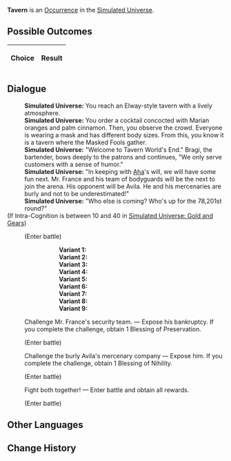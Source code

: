 {{Simulated Universe Event Infobox
|title         = Tavern
|image         = Random Event Battle.png
|type          =
|domains_su    = Occurrence
|domains_ext   = Occurrence
|domains_swarm = 
|domains_gng   = 
|requirements  =
|prev          = 
|next          = 
|indexRewards  =
|characters    = Aha
}}
'''Tavern''' is an [[Simulated Universe/Occurrence|Occurrence]] in the [[Simulated Universe]].

==Possible Outcomes==
{| class="article-table"
!Choice
!Result

|}

<!--
==Gameplay Notes==

-->
==Dialogue==
{{Dialogue Start}}
:'''Simulated Universe:''' You reach an Elway-style tavern with a lively atmosphere.
:'''Simulated Universe:''' You order a cocktail concocted with Marian oranges and palm cinnamon. Then, you observe the crowd. Everyone is wearing a mask and has different body sizes. From this, you know it is a tavern where the Masked Fools gather.
:'''Simulated Universe:''' "Welcome to Tavern World's End." Bragi, the bartender, bows deeply to the patrons and continues, "We only serve customers with a sense of humor."
:'''Simulated Universe:''' "In keeping with [[Aha]]'s will, we will have some fun next. Mr. France and his team of bodyguards will be the next to join the arena. His opponent will be Avila. He and his mercenaries are burly and not to be underestimated!"
:'''Simulated Universe:''' "Who else is coming? Who's up for the 78,201st round?"
;(If Intra-Cognition is between 10 and 40 in [[Simulated Universe: Gold and Gears]])
:{{SU Special Dialogue|Erudition|And you long for stronger guys to show up...|Enter battle. After achieving victory, obtain 2 Blessing(s) of Preservation/Remembrance/Nihility/Abundance/The Hunt/Destruction/Elation/Propagation/Erudition.}}
:;(Enter battle)
:::'''Variant 1:''' {{Enemy List|Voidranger: Trampler*1/-25% Max HP;Aurumaton Gatekeeper*1/-25% Max HP}}
:::'''Variant 2:''' {{Enemy List|Voidranger: Trampler*1/-25% Max HP;Aurumaton Gatekeeper*1/-25% Max HP}}
:::'''Variant 3:''' {{Enemy List|Voidranger: Trampler*1/-25% Max HP;Aurumaton Gatekeeper*1/-25% Max HP}}
:::'''Variant 4:''' {{Enemy List|Searing Prowler*1/-25% Max HP;Frigid Prowler*1/-25% Max HP}}
:::'''Variant 5:''' {{Enemy List|Searing Prowler*1/-25% Max HP;Frigid Prowler*1/-25% Max HP}}
:::'''Variant 6:''' {{Enemy List|Searing Prowler*1/-25% Max HP;Frigid Prowler*1/-25% Max HP}}
:::'''Variant 7:''' {{Enemy List|The Ascended*1/-25% Max HP;Disciples of Sanctus Medicus: Shape Shifter*1/-25% Max HP}}
:::'''Variant 8:''' {{Enemy List|The Ascended*1/-25% Max HP;Disciples of Sanctus Medicus: Shape Shifter*1/-25% Max HP}}
:::'''Variant 9:''' {{Enemy List|The Ascended*1/-25% Max HP;Disciples of Sanctus Medicus: Shape Shifter*1/-25% Max HP}}
:{{DIcon|Star}} Challenge Mr. France's security team. &mdash; Expose his bankruptcy. If you complete the challenge, obtain 1 Blessing of Preservation.
:;(Enter battle)
::{{Enemy List|Everwinter Shadewalker*2/;Guardian Shadow*1/-25% Max HP}}
:{{DIcon|Star}} Challenge the burly Avila's mercenary company &mdash; Expose him. If you complete the challenge, obtain 1 Blessing of Nihility.
:;(Enter battle)
::{{Enemy List|Imaginary Weaver*2/;Decaying Shadow*1/-25% Max HP}}
:{{DIcon|Star}} Fight both together! &mdash; Enter battle and obtain all rewards.
:;(Enter battle)
::{{Enemy List|Guardian Shadow*1/-25% Max HP;Decaying Shadow*1/-25% Max HP}}
{{Dialogue End}}

==Other Languages==
{{Other Languages
|en   = Tavern
|zhs  = 酒馆
|zht  = 酒館
|ja   = パブ
|ko   = 술집
|es   = Taberna
|fr   = Taverne
|ru   = Таверна
|th   = บาร์
|vi   = Quán Rượu
|de   = Taverne
|id   = Bar
|pt   = Taverna
}}

==Change History==
{{Change History|1.0}}
